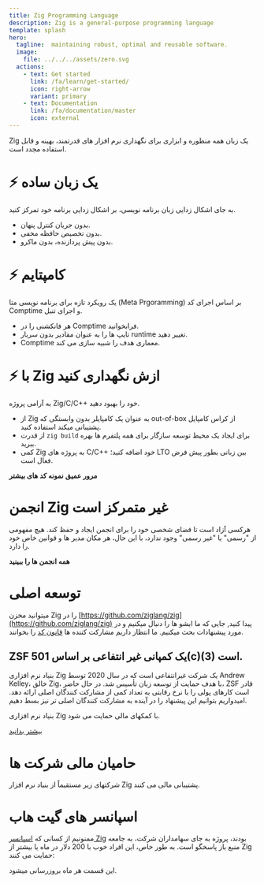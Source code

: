 ```yaml
---
title: Zig Programming Language
description: Zig is a general-purpose programming language
template: splash
hero:
  tagline:  maintaining robust, optimal and reusable software.
  image:
    file: ../../../assets/zero.svg
  actions:
    - text: Get started
      link: /fa/learn/get-started/
      icon: right-arrow
      variant: primary
    - text: Documentation
      link: /fa/documentation/master
      icon: external
---
```




Zig یک زبان همه منظوره و ابزاری برای نگهداری نرم افزار های قدرتمند، بهینه و قابل استفاده مجدد است.





# ⚡ یک زبان ساده

به جای اشکال زدایی زبان برنامه نویسی، بر اشکال زدایی برنامه خود تمرکز کنید.

-   بدون جریان کنترل پنهان.
-   بدون تخصیص حافظه مخفی.
-   بدون پیش پردازنده، بدون ماکرو.

# ⚡ کامپتایم

یک رویکرد تازه برای برنامه نویسی متا (Meta Prgoramming) بر اساس اجرای کد Comptime و اجرای تنبل.

-   هر فانکشنی را در Comptime فرابخوانید.
-   تایپ ها را به عنوان مقادیر بدون سربار runtime تغییر دهید.
-   Comptime معماری هدف را شبیه سازی می کند.

# ⚡ با Zig ازش نگهداری کنید
به آرامی پروژه Zig/C/C++ خود را بهبود دهید.

- از Zig به عنوان یک کامپایلر بدون وابستگی که out-of-box از کراس کامپایل پشتیبانی میکند استفاده کنید.
- از قدرت `zig build` برای ایجاد یک محیط توسعه سازگار برای همه پلتفرم ها بهره ببرید.
- کمی Zig به پروژه های C/C++ خود اضافه کنید؛ LTO بین زبانی بطور پیش فرض فعال است.




<IndexUrl>
    <a href="learn/overview/" class="button" style="color:var(--sl-color-white);text-decoration:none;font-weight: 600;font-size: var(--sl-text-lg);">مرور عمیق</a>
</IndexUrl>


<IndexUrl>
    <a href="learn/samples/" class="button" style="color:var(--sl-color-white);text-decoration:none;font-weight: 600;font-size: var(--sl-text-lg);">نمونه کد های بیشتر</a>
</IndexUrl>




















# انجمن Zig غیر متمرکز است

هرکسی آزاد است تا فضای شخصی خود را برای انجمن ایجاد و حفظ کند.
هیچ مفهومی از "رسمی" یا "غیر رسمی" وجود ندارد، با این حال، هر مکان مدیر ها و قوانین خاص خود را دارد.


<IndexUrl>
	<a href="https://github.com/ziglang/zig/wiki/Community" class="button" style="color:var(--sl-color-white);text-decoration:none;font-weight: 600;font-size: var(--sl-text-lg);">همه انجمن ها را ببینید</a>
</IndexUrl>








# توسعه اصلی

میتوانید مخزن Zig را در [https://github.com/ziglang/zig](https://github.com/ziglang/zig) پیدا کنید, جایی که ما ایشو ها را دنبال میکنیم و در مورد پیشنهادات بحث میکنیم.
ما انتظار داریم مشارکت کننده ها [قانون کد](https://github.com/ziglang/zig/blob/master/.github/CODE_OF_CONDUCT.md) را بخوانند.










## ZSF یک کمپانی غیر انتفاعی بر اساس 501(c)(3) است.

بنیاد نرم افزاری Zig یک شرکت غیرانتفاعی است که در سال 2020 توسط Andrew Kelley، خالق Zig، با هدف حمایت از توسعه زبان تأسیس شد. در حال حاضر، ZSF قادر است کارهای پولی را با نرخ رقابتی به تعداد کمی از مشارکت کنندگان اصلی ارائه دهد. امیدواریم بتوانیم این پیشنهاد را در آینده به مشارکت کنندگان اصلی تر نیز بسط دهیم.

بنیاد نرم افزاری Zig با کمکهای مالی حمایت می شود.

<IndexUrl>
	<a href="zsf/" class="button" style="display:inline;">بیشتر بدانید</a>
</IndexUrl>





# حامیان مالی شرکت ها

شرکتهای زیر مستقیماً از بنیاد نرم افزار Zig پشتیبانی مالی می کنند.

<MonetarySponsorLogos/>

# اسپانسر های گیت هاب

ممنونیم از کسانی که [اسپانسر Zig](zsf/) بودند، پروژه به جای سهامداران شرکت، به جامعه منبع باز پاسخگو است. به طور خاص، این افراد خوب با 200 دلار در ماه یا بیشتر از Zig حمایت می کنند:

<GithubSponsors/>

این قسمت هر ماه بروزرسانی میشود.






